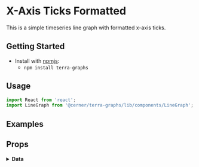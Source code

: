 
# X-Axis Ticks Formatted

This is a simple timeseries line graph with formatted x-axis ticks.

## Getting Started

- Install with [npmjs](https://www.npmjs.com):
  - `npm install terra-graphs`

## Usage

```jsx
import React from 'react';
import LineGraph from '@cerner/terra-graphs/lib/components/LineGraph';
```
## Examples
<LineGraph />

## Props
<PropsTable />

<details>
<summary style={{fontSize: 24 }}>
<b>Data</b>
</summary>

### Graph Config object
<GraphConfig />

### Data object
<DataObject />
</details>